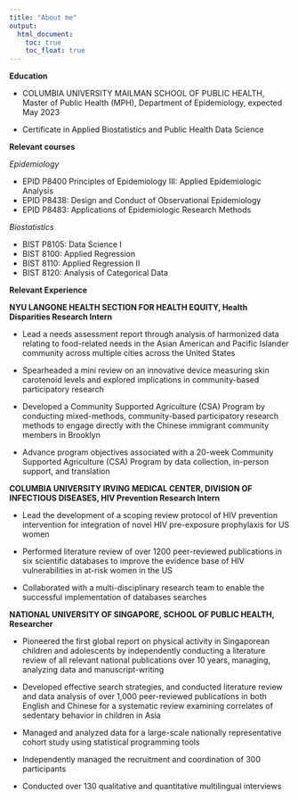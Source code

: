 ```yaml
---
title: "About me"
output: 
  html_document:
    toc: true
    toc_float: true
---
```


__Education__

* COLUMBIA UNIVERSITY MAILMAN SCHOOL OF PUBLIC HEALTH, Master of Public Health (MPH), Department of Epidemiology, expected May 2023

* Certificate in Applied Biostatistics and Public Health Data Science

__Relevant courses__

*Epidemiology*

* EPID P8400 Principles of Epidemiology III: Applied Epidemiologic Analysis
* EPID P8438: Design and Conduct of Observational Epidemiology
* EPID P8483: Applications of Epidemiologic Research Methods

*Biostatistics*

* BIST P8105: Data Science I 
* BIST 8100: Applied Regression
* BIST 8110: Applied Regression II
* BIST 8120: Analysis of Categorical Data

__Relevant Experience__

__NYU LANGONE HEALTH SECTION FOR HEALTH EQUITY, Health Disparities Research Intern__

* Lead a needs assessment report through analysis of harmonized data relating to food-related needs in the Asian American and Pacific Islander community across multiple cities across the United States 

* Spearheaded a mini review on an innovative device measuring skin carotenoid levels and explored implications in community-based participatory research

* Developed a Community Supported Agriculture (CSA) Program by conducting mixed-methods, community-based participatory research methods to engage directly with the Chinese immigrant community members in Brooklyn

* Advance program objectives associated with a 20-week Community Supported Agriculture (CSA) Program by data collection, in-person support, and translation 


__COLUMBIA UNIVERSITY IRVING MEDICAL CENTER, DIVISION OF INFECTIOUS DISEASES, HIV Prevention Research Intern__ 

* Lead the development of a scoping review protocol of HIV prevention intervention for integration of novel HIV pre-exposure prophylaxis for US women

* Performed literature review of over 1200 peer-reviewed publications in six scientific databases to improve the evidence base of HIV vulnerabilities in at-risk women in the US

* Collaborated with a multi-disciplinary research team to enable the successful implementation of databases searches


__NATIONAL UNIVERSITY OF SINGAPORE, SCHOOL OF PUBLIC HEALTH, Researcher__

* Pioneered the first global report on physical activity in Singaporean children and adolescents by independently conducting a literature review of all relevant national publications over 10 years, managing, analyzing data and manuscript-writing 

* Developed effective search strategies, and conducted literature review and data analysis of over 1,000 peer-reviewed publications in both English and Chinese for a systematic review examining correlates of sedentary behavior in children in Asia 

* Managed and analyzed data for a large-scale nationally representative cohort study using statistical programming tools 

* Independently managed the recruitment and coordination of 300 participants 

* Conducted over 130 qualitative and quantitative multilingual interviews 








